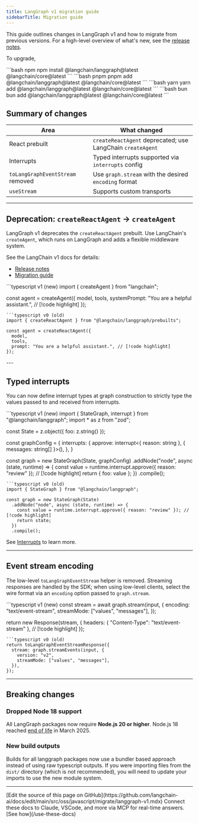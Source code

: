 ```yaml
---
title: LangGraph v1 migration guide
sidebarTitle: Migration guide
---
```


This guide outlines changes in LangGraph v1 and how to migrate from previous versions. For a high-level overview of what's new, see the [release notes](/oss/javascript/releases/langgraph-v1).

To upgrade,

<CodeGroup>
```bash npm
npm install @langchain/langgraph@latest @langchain/core@latest
```
```bash pnpm
pnpm add @langchain/langgraph@latest @langchain/core@latest
```
```bash yarn
yarn add @langchain/langgraph@latest @langchain/core@latest
```
```bash bun
bun add @langchain/langgraph@latest @langchain/core@latest
```
</CodeGroup>

## Summary of changes

| Area | What changed |
|------|--------------|
| React prebuilt | `createReactAgent` deprecated; use LangChain `createAgent` |
| Interrupts | Typed interrupts supported via `interrupts` config |
| `toLangGraphEventStream` removed | Use `graph.stream` with the desired `encoding` format |
| `useStream` | Supports custom transports |

---

## Deprecation: `createReactAgent` → `createAgent`

LangGraph v1 deprecates the `createReactAgent` prebuilt. Use LangChain's `createAgent`, which runs on LangGraph and adds a flexible middleware system.

See the LangChain v1 docs for details:

- [Release notes](/oss/javascript/releases/langchain-v1#createagent)
- [Migration guide](/oss/javascript/migrate/langchain-v1#createagent)

<CodeGroup>
```typescript v1 (new)
import { createAgent } from "langchain";

const agent = createAgent({
  model,
  tools,
  systemPrompt: "You are a helpful assistant.", // [!code highlight]
});
```
```typescript v0 (old)
import { createReactAgent } from "@langchain/langgraph/prebuilts";

const agent = createReactAgent({
  model,
  tools,
  prompt: "You are a helpful assistant.", // [!code highlight]
});
```
</CodeGroup>
---

## Typed interrupts

You can now define interrupt types at graph construction to strictly type the values passed to and received from interrupts.

<CodeGroup>
```typescript v1 (new)
import { StateGraph, interrupt } from "@langchain/langgraph";
import * as z from "zod";

const State = z.object({ foo: z.string() });

const graphConfig = {
  interrupts: {
    approve: interrupt<{ reason: string }, { messages: string[] }>(),
  },
}

const graph = new StateGraph(State, graphConfig)
  .addNode("node", async (state, runtime) => {
    const value = runtime.interrupt.approve({ reason: "review" }); // [!code highlight]
    return { foo: value };
  })
  .compile();
```
```typescript v0 (old)
import { StateGraph } from "@langchain/langgraph";

const graph = new StateGraph(State)
  .addNode("node", async (state, runtime) => {
    const value = runtime.interrupt.approve({ reason: "review" }); // [!code highlight]
    return state;
  })
  .compile();
```
</CodeGroup>

See [Interrupts](/oss/javascript/langgraph/interrupts) to learn more.

---

## Event stream encoding

The low-level `toLangGraphEventStream` helper is removed. Streaming responses are handled by the SDK; when using low-level clients, select the wire format via an `encoding` option passed to `graph.stream`.

<CodeGroup>
```typescript v1 (new)
const stream = await graph.stream(input, {
  encoding: "text/event-stream",
  streamMode: ["values", "messages"],
});

return new Response(stream, {
  headers: { "Content-Type": "text/event-stream" }, // [!code highlight]
});
```
```typescript v0 (old)
return toLangGraphEventStreamResponse({
  stream: graph.streamEvents(input, {
    version: "v2",
    streamMode: ["values", "messages"],
  }),
});
```
</CodeGroup>

---

## Breaking changes

### Dropped Node 18 support

All LangGraph packages now require **Node.js 20 or higher**. Node.js 18 reached [end of life](https://nodejs.org/en/about/releases/) in March 2025.

### New build outputs

Builds for all langgraph packages now use a bundler based approach instead of using raw typescript outputs. If you were importing files from the `dist/` directory (which is not recommended), you will need to update your imports to use the new module system.

---

<Callout icon="pen-to-square" iconType="regular">
    [Edit the source of this page on GitHub](https://github.com/langchain-ai/docs/edit/main/src/oss/javascript/migrate/langgraph-v1.mdx)
</Callout>
<Tip icon="terminal" iconType="regular">
    Connect these docs to Claude, VSCode, and more via MCP for    real-time answers. [See how](/use-these-docs)
</Tip>
